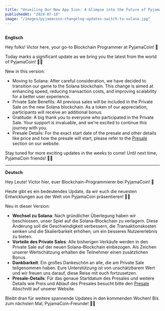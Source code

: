 ```yaml
---
title: "Unveiling Our New App Icon: A Glimpse into the Future of PyjamaCoin"
publishedAt: "2024-07-10"
image: "/images/pyjamacoin-changelog-updates-switch-to-solana.jpg"
---
```

##

**Englisch**

Hey folks! Victor here, your go-to Blockchain Programmer at PyjamaCoin! 🚀

Today marks a significant update as we bring you the latest from the world of PyjamaCoin! 📱💫

New in this version:

- Moving to Solana: After careful consideration, we have decided to transition our game to the Solana blockchain. This change is aimed at enhancing speed, reducing transaction costs, and improving scalability for a better user experience.
- Private Sale Benefits: All previous sales will be included in the Private Sale on the new Solana blockchain. As a token of our appreciation, participants will receive an additional bonus.
- Gratitude: A big thank you to everyone who participated in the Private Sale. Your support is invaluable, and we're excited to continue this journey with you.
- Presale Details: For the exact start date of the presale and other details like price and how the presale will start, please refer to the <a href="https://pyjama-coin.com/presale/">Presale</a> section on our website.

Stay tuned for more exciting updates in the weeks to come! Until next time, PyjamaCoin friends! 💼✨

---

**Deutsch**

Hey Leute! Victor hier, euer Blockchain-Programmierer bei PyjamaCoin! 🚀

Heute gibt es ein bedeutendes Update, da wir euch die neuesten Entwicklungen aus der Welt von PyjamaCoin präsentieren! 📱💫

Neu in dieser Version:

- **Wechsel zu Solana**: Nach gründlicher Überlegung haben wir beschlossen, unser Spiel auf die Solana-Blockchain zu verlagern. Diese Änderung soll die Geschwindigkeit verbessern, die Transaktionskosten senken und die Skalierbarkeit erhöhen, um ein besseres Nutzererlebnis zu bieten.
- **Vorteile des Private Sales**: Alle bisherigen Verkäufe werden in den Private Sale auf der neuen Solana-Blockchain einbezogen. Als Zeichen unserer Wertschätzung erhalten die Teilnehmer einen zusätzlichen Bonus.
- **Dankbarkeit**: Ein großes Dankeschön an alle, die am Private Sale teilgenommen haben. Eure Unterstützung ist von unschätzbarem Wert und wir freuen uns darauf, diese Reise mit euch fortzusetzen.
- **Presale-Details**: Für das genaue Startdatum des Presales und weitere Details wie Preis und Ablauf des Presales besucht bitte den [Presale](https://pyjama-coin.com/presale/) Abschnitt auf unserer Website.

Bleibt dran für weitere spannende Updates in den kommenden Wochen! Bis zum nächsten Mal, PyjamaCoin-Freunde! 💼✨
